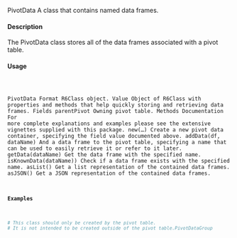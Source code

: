 PivotData
A class that contains named data frames.

#### Description

The PivotData class stores all of the data frames associated with a pivot table.

#### Usage
<pre><code>

PivotData
Format
R6Class object.
Value
Object of R6Class with properties and methods that help quickly storing and retrieving data frames.
Fields
parentPivot Owning pivot table.
Methods
Documentation For more complete explanations and examples please see the extensive vignettes
supplied with this package.
new(...) Create a new pivot data container, specifying the field value documented above.
addData(df, dataName) And a data frame to the pivot table, specifying a name that can be used
to easily retrieve it or refer to it later.
getData(dataName) Get the data frame with the specified name.
isKnownData(dataName)) Check if a data frame exists with the specified name.
asList() Get a list representation of the contained data frames.
asJSON() Get a JSON representation of the contained data frames.

#### Examples
```r

# This class should only be created by the pivot table.
# It is not intended to be created outside of the pivot table.PivotDataGroup
```
